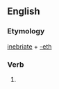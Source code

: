 ==English==

===Etymology===
[[inebriate]] + [[-eth]]

===Verb===
{{en-verb form}}

# {{en-archaic third-person singular of|inebriate}}